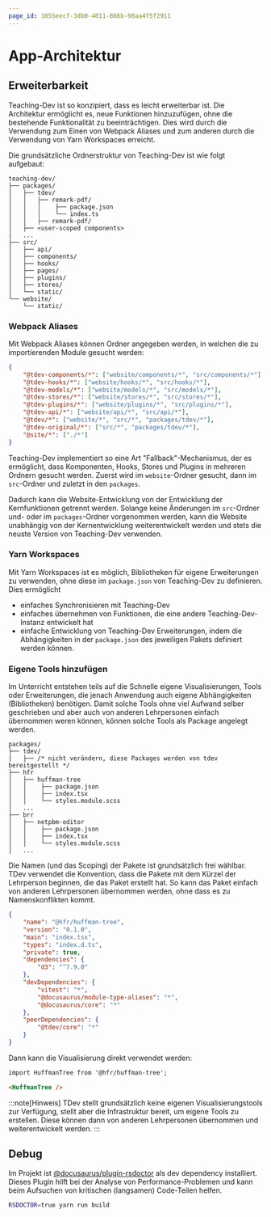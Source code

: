 ```yaml
---
page_id: 1055eecf-3db0-4011-866b-98aa4f5f2911
---
```


# App-Architektur

<DocCardList />

## Erweiterbarkeit

Teaching-Dev ist so konzipiert, dass es leicht erweiterbar ist. Die Architektur ermöglicht es, neue Funktionen hinzuzufügen, ohne die bestehende Funktionalität zu beeinträchtigen. Dies wird durch die Verwendung zum Einen von Webpack Aliases und zum anderen durch die Verwendung von Yarn Workspaces erreicht.

Die grundsätzliche Ordnerstruktur von Teaching-Dev ist wie folgt aufgebaut:

```
teaching-dev/
├── packages/
│   ├── tdev/
│   │   ├── remark-pdf/
│   │   │    ├── package.json
│   │   │    └── index.ts
│   │   ├── remark-pdf/
│   ├── <user-scoped components>
|   ...
├── src/
│   ├── api/
│   ├── components/
│   ├── hooks/
│   ├── pages/
│   ├── plugins/
│   ├── stores/
│   └── static/
└── website/
    └── static/
```

### Webpack Aliases

Mit Webpack Aliases können Ordner angegeben werden, in welchen die zu importierenden Module gesucht werden:

```json
{
    "@tdev-components/*": ["website/components/*", "src/components/*"],
    "@tdev-hooks/*": ["website/hooks/*", "src/hooks/*"],
    "@tdev-models/*": ["website/models/*", "src/models/*"],
    "@tdev-stores/*": ["website/stores/*", "src/stores/*"],
    "@tdev-plugins/*": ["website/plugins/*", "src/plugins/*"],
    "@tdev-api/*": ["website/api/*", "src/api/*"],
    "@tdev/*": ["website/*", "src/*", "packages/tdev/*"],
    "@tdev-original/*": ["src/*", "packages/tdev/*"],
    "@site/*": ["./*"]
}
```

Teaching-Dev implementiert so eine Art "Fallback"-Mechanismus, der es ermöglicht, dass Komponenten, Hooks, Stores und Plugins in mehreren Ordnern gesucht werden. Zuerst wird im `website`-Ordner gesucht, dann im `src`-Ordner und zuletzt in den `packages`.

Dadurch kann die Website-Entwicklung von der Entwicklung der Kernfunktionen getrennt werden. Solange keine Änderungen im `src`-Ordner und- oder im `packages`-Ordner vorgenommen werden, kann die Website unabhängig von der Kernentwicklung weiterentwickelt werden und stets die neuste Version von Teaching-Dev verwenden.

### Yarn Workspaces

Mit Yarn Workspaces ist es möglich, Bibliotheken für eigene Erweiterungen zu verwenden, ohne diese im `package.json` von Teaching-Dev zu definieren. Dies ermöglicht
- einfaches Synchronisieren mit Teaching-Dev
- einfaches übernehmen von Funktionen, die eine andere Teaching-Dev-Instanz entwickelt hat
- einfache Entwicklung von Teaching-Dev Erweiterungen, indem die Abhängigkeiten in der `package.json` des jeweiligen Pakets definiert werden können.

### Eigene Tools hinzufügen

Im Unterricht entstehen teils auf die Schnelle eigene Visualisierungen, Tools oder Erweiterungen, die jenach Anwendung auch eigene Abhängigkeiten (Bibliotheken) benötigen. Damit solche Tools ohne viel Aufwand selber geschrieben und aber auch von anderen Lehrpersonen einfach übernommen weren können, können solche Tools als Package angelegt werden.

```
packages/
├── tdev/
|   ├── /* nicht verändern, diese Packages werden von tdev bereitgestellt */
├── hfr
│   ├── huffman-tree
│   │    ├── package.json
│   │    ├── index.tsx
│   │    └── styles.module.scss
│   ...
├── brr
│   ├── netpbm-editor
│   │    ├── package.json
│   │    ├── index.tsx
│   │    └── styles.module.scss
│   ...
```

Die Namen (und das Scoping) der Pakete ist grundsätzlich frei wählbar. TDev verwendet die Konvention, dass die Pakete mit dem Kürzel der Lehrperson beginnen, die das Paket erstellt hat. So kann das Paket einfach von anderen Lehrpersonen übernommen werden, ohne dass es zu Namenskonflikten kommt.

```json title="packages/hfr/huffman-tree/package.json"
{
    "name": "@hfr/huffman-tree",
    "version": "0.1.0",
    "main": "index.tsx",
    "types": "index.d.ts",
    "private": true,
    "dependencies": {
        "d3": "^7.9.0"
    },
    "devDependencies": {
        "vitest": "*",
        "@docusaurus/module-type-aliases": "*",
        "@docusaurus/core": "*"
    },
    "peerDependencies": {
        "@tdev/core": "*"
    }
}
```

Dann kann die Visualisierung direkt verwendet werden:

```md
import HuffmanTree from '@hfr/huffman-tree';

<HuffmanTree />
```

:::note[Hinweis]
TDev stellt grundsätzlich keine eigenen Visualisierungstools zur Verfügung, stellt aber die Infrastruktur bereit, um eigene Tools zu erstellen. Diese können dann von anderen Lehrpersonen übernommen und weiterentwickelt werden.
:::


## Debug

Im Projekt ist [@docusaurus/plugin-rsdoctor](https://docusaurus.io/docs/api/plugins/@docusaurus/plugin-rsdoctor) als dev dependency installiert. Dieses Plugin hilft bei der Analyse von Performance-Problemen und kann beim Aufsuchen von kritischen (langsamen) Code-Teilen helfen.

```bash
RSDOCTOR=true yarn run build
```
